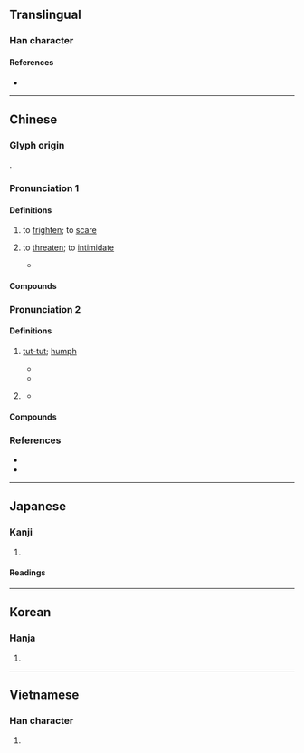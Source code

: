 {{also|吓}}
{{character info}}
==Translingual==

===Han character===
{{Han char|rn=30|rad=口|as=14|sn=17|four=64031|canj=RGCC|ids=⿰口赫,⿰哧赤}}

====References====
* {{Han ref|kx=0211.370|dkj=04459|dj=0434.290|hdz=10695.100|uh=5687|ud=22151|bh=C07E|bd=49278}}

----

==Chinese==
{{zh-forms|s=吓|alt=哧,𠵢,𠁗}}

===Glyph origin===
{{Han etym}}
{{Han compound|口|赫|ls=psc|c1=s|c2=p}}.

===Pronunciation 1===
{{zh-pron
|m=xià,hè
|m_note=xià - vernacular; hè - literary (stronger connotation of “to intimidate” than “to scare”)
|m-s=
|c=haak3
|c-t=
|g=
|h=gd=hag5
|j=
|mb=hiă
|md=hiáh/háik
|md_note=hiáh - vernacular; háik - literary
|mn=qz,xm:hà/qz:hiak/tw,xm,zz:hek/qz,tw,xm:heh/zz:heeh/hiahⁿ/twv:hat/twv:hehⁿ
|mn_note=hà/hiak/hek - literary; heh/heeh/hehⁿ/hiahⁿ - vernacular
|mn-t=hêh4
|w=4haq
|x=
|mc=y
|oc=y
|cat=v
}}

====Definitions====
{{zh-hanzi}}

# to [[frighten]]; to [[scare]]
#: {{zh-x|驚嚇|to frighten}}
#: {{zh-x|嚇 死 寶寶{bao} 了！|(You) '''scared''' me! [Internet slang, usually by females]}}
#: {{zh-x|我 被 這 情景 嚇 到 了。|I was '''frightened''' by the sight.}}
#: {{zh-x|她 咳嗽 的 聲音 很 大，嚇 了 我 一 跳。|Her huge cough startled me.}}
# {{zh-no-solo}} to [[threaten]]; to [[intimidate]]
#: {{zh-x|恫嚇{hè}|to intimidate}}
#* {{zh-x|今 子 欲 以 子 之 ^梁 ^國 而 嚇{hè} 我 邪？|Do you wish now, in your possession of the kingdom of Liang, to '''frighten''' me with a similar scream?' (transl. James Legge) |ref=Zhuangzi}}

====Compounds====
{{zh-der|fold=1|哄嚇騙詐|嚇一跳|嚇住|嚇呆|嚇唬|嚇壞|嚇怕|嚇昏|嚇死|嚇眉唬眼|嚇詐|嚇跑|嚇阻|威嚇|恐嚇|恫嚇|瞞神嚇鬼|虎嚇|虛聲恫嚇|諕嚇|鎮嚇|震嚇|驚嚇|鴟嚇|嚇殺|嚇殺人|嚇人|嚇殺人香}}

===Pronunciation 2===
{{zh-pron
|m=hè
|c=haak1
|mn=qz:hiak/xm,zz:hek/qz,xm,zz:hiahⁿ/xm,zz:heh
|mn_note=hiak/hek - literary; hiahⁿ/heh - vernacular
|mc=2
|oc=1,2
|cat=intj
}}

====Definitions====
{{zh-hanzi}}

# {{n-g|Used to express disapproval or resentment:}} [[tut-tut]]; [[humph]]
#: {{zh-x|嚇{hè}，豈有此理！|'''Tut-tut'''! Absurd!}}
#* {{zh-x|於是 鴟 得 腐 鼠，鵷鶵{chú} 過 之，仰 而 視 之 曰：「嚇{hè}！」|ref=Zhuangzi}}
#* {{zh-x|嚇{hè}，什麼 都 瞞 不 過 我。|ref='''1921''' January, {{w|Lu Xun}}, {{lw|zh|s:故鄉|故鄉|pref=《|suf=》}}}}
# {{n-g|Used to express astonishment.}}
#: {{zh-x|嚇{hè}，這 是 怎麽 搞 的！|'''Damn'''! How has this happened?}}
#* {{zh-x|嚇{hè}，你 看，這 多麽 好 打算？|ref='''1924''', {{w|Lu Xun}}, {{lw|zh|s:祝福|祝福|pref=《|suf=》}}}}

====Compounds====
{{zh-der|fold=1|嚇嚇}}<!--is this correct?-->

===References===
* {{R:twedu|A00706}}
* {{R:yue:Hanzi}}

{{zh-cat|Elementary}}

----

==Japanese==

===Kanji===
{{ja-kanji|grade=c|rs=口14}}

# {{rfdef|ja|sort=口14}}

====Readings====
{{ja-readings
|goon=きゃく
|kanon=かく
|kun=おど-す,おど-し
}}

----

==Korean==

===Hanja===
{{ko-hanja|hangeul=[[하]], [[혁]]|rv=ha, hyeok|mr=ha, hyŏk}}

# {{rfdef|ko|sort=口14}}

----

==Vietnamese==

===Han character===
{{vi-readings|reading=hách, hạ|rs=口14}}

# {{rfdef|vi}}